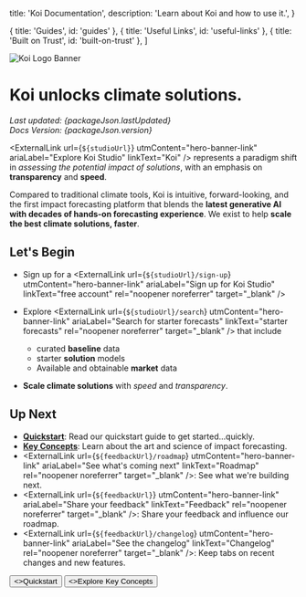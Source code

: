 
  title: 'Koi Documentation',
  description:
    'Learn about Koi and how to use it.',
}

  { title: 'Guides', id: 'guides' },
  { title: 'Useful Links', id: 'useful-links' },
  { title: 'Built on Trust', id: 'built-on-trust' },
]

<HeroPattern />

<Image
  src={koiLogoBanner}
  alt="Koi Logo Banner"
  className="w-full mt-0"
/>

# Koi unlocks climate solutions.

*Last updated: {packageJson.lastUpdated}*<br />
*Docs Version: {packageJson.version}*

<ExternalLink
  url={`${studioUrl}`}
  utmContent="hero-banner-link"
  ariaLabel="Explore Koi Studio"
  linkText="Koi"
/> represents a paradigm shift in *assessing the potential impact of solutions*, with an
emphasis on **transparency** and **speed**.

Compared to traditional climate tools, Koi is intuitive, forward-looking, and the first
impact forecasting platform that blends the **latest generative AI with decades of hands-on forecasting experience**.
We exist to help **scale the best climate solutions, faster**.

## Let's Begin

- Sign up for a <ExternalLink
    url={`${studioUrl}/sign-up`}
    utmContent="hero-banner-link"
    ariaLabel="Sign up for Koi Studio"
    linkText="free account"
    rel="noopener noreferrer"
    target="_blank"
  />
- Explore <ExternalLink
    url={`${studioUrl}/search`}
    utmContent="hero-banner-link"
    ariaLabel="Search for starter forecasts"
    linkText="starter forecasts"
    rel="noopener noreferrer"
    target="_blank"
  /> that include
  - curated **baseline** data
  - starter **solution** models
  - Available and obtainable **market** data

- **Scale climate solutions** with *speed* and *transparency*.

## Up Next

- [**Quickstart**](/docs/quickstart): Read our quickstart guide to get started...quickly.
- [**Key Concepts**](/docs/resources/key-concepts-overview): Learn about the art and science of impact forecasting.
- <ExternalLink
    url={`${feedbackUrl}/roadmap`}
    utmContent="hero-banner-link"
    ariaLabel="See what's coming next"
    linkText="Roadmap"
    rel="noopener noreferrer"
    target="_blank"
  />: See what we're building next.
- <ExternalLink
    url={`${feedbackUrl}`}
    utmContent="hero-banner-link"
    ariaLabel="Share your feedback"
    linkText="Feedback"
    rel="noopener noreferrer"
    target="_blank"
  />: Share your feedback and influence our roadmap.
- <ExternalLink
    url={`${feedbackUrl}/changelog`}
    utmContent="hero-banner-link"
    ariaLabel="See the changelog"
    linkText="Changelog"
    rel="noopener noreferrer"
    target="_blank"
  />: Keep tabs on recent changes and new features.

<div className="not-prose mb-16 mt-6 flex gap-3">
  <Button href="/docs/quickstart" arrow="right">
    <>Quickstart</>
  </Button>
  <Button href="/docs/key-concepts" variant="outline">
    <>Explore Key Concepts</>
  </Button>
</div>


<Guides />

<UsefulLinks />

<BuiltOnTrust />

<Callouts />

